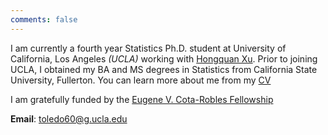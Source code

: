 ```yaml
---
comments: false
---
```


<!---
[<img src="https://avatars.githubusercontent.com/u/33768064?v=4" style="max-width:25%;min-width:25px;float:right;" alt="Github repo" />](https://github.com/toledo60/)
--->

I am currently a fourth year Statistics Ph.D. student at University of California, Los Angeles *(UCLA)* working with [Hongquan Xu](http://www.stat.ucla.edu/~hqxu/). Prior to joining UCLA, I obtained my BA and MS degrees in Statistics from California State University, Fullerton. You can learn more about me from my [CV](/docs/CV/CV.pdf "CV")


I am gratefully funded by the [Eugene V. Cota-Robles Fellowship](https://grad.ucla.edu/funding/financial-aid/funding-for-entering-students/eugene-v-cota-robles-fellowship/)


**Email**: [toledo60@g.ucla.edu](mailto:toledo60@g.ucla.edu) <br/>
